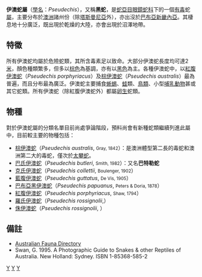 {{Automatic Taxobox
| taxon = Pseudechis
| image = Pseudechis australis ugmedia.jpg
| image_caption = ''Pseudechis australis ugmedia''
| authority = Wagler, 1830
| species = 詳見內文
}}

'''伊澳蛇屬'''（[[學名|學名]]：''Pseudechis''），又稱'''黑蛇'''，是[[蛇亞目|蛇亞目]][[眼鏡蛇科|眼鏡蛇科]]下的一個[[毒蛇|有毒]]蛇[[屬|屬]]，主要分布於[[澳洲|澳洲]]諸州份（除[[塔斯曼尼亞|塔斯曼尼亞]]外），亦出沒於[[巴布亞新畿內亞|巴布亞新畿內亞]]。其棲息地十分廣泛，既出現於乾燥的大陸，亦會出現於沼澤地帶。

==特徵==
所有伊澳蛇均屬於危險蛇類，其所含毒素足以致命。大部分伊澳蛇長度均可達2[[米_(單位)|米]]，顏色種類繁多，但多以[[棕色|棕色]]為基調，亦有以[[黑色|黑色]]為主。各種伊澳蛇中，以[[紅腹伊澳蛇|紅腹伊澳蛇]]（''Pseudechis porphyriacus''）及[[棕伊澳蛇|棕伊澳蛇]]（''Pseudechis australis''）最為普遍，而且分布最為廣泛。伊澳蛇主要捕食[[蜥蜴|蜥蜴]]、[[蛙|蛙]]類、[[鳥類|鳥類]]、小型[[哺乳動物|哺乳動物]]甚或其它蛇類。所有伊澳蛇（除紅腹伊澳蛇外）都屬[[卵生|卵生]]蛇類。

==物種==
對於伊澳蛇屬的分類名單目前尚處爭論階段，預料尚會有新種蛇類繼續列進此屬中，目前較主要的物種包括：
*[[棕伊澳蛇|棕伊澳蛇]]（''Pseudechis australis'', <small>Gray, 1842</small>）：是澳洲體型第二長的毒蛇和澳洲第二大的毒蛇，僅次於[[太攀蛇|太攀蛇]]。
*[[巴氏伊澳蛇|巴氏伊澳蛇]]（''Pseudechis butleri'', <small>Smith, 1982</small>）：又名'''巴特勒蛇'''
*[[克氏伊澳蛇|克氏伊澳蛇]]（''Pseudechis collettii'', <small>Boulenger, 1902</small>）
*[[藍腹伊澳蛇|藍腹伊澳蛇]]（''Pseudechis guttatus'', <small>De Vis, 1905</small>）
*[[巴布亞黑伊澳蛇|巴布亞黑伊澳蛇]]（''Pseudechis papuanus'', <small>Peters & Doria, 1878</small>）
*[[紅腹伊澳蛇|紅腹伊澳蛇]]（''Pseudechis porphyriacus'', <small>Shaw, 1794</small>）
*[[羅氏伊澳蛇|羅氏伊澳蛇]]（''Pseudechis rossignolii'',{{small|Hoser, 2000}}） 
*[[侏伊澳蛇|侏伊澳蛇]]（''Pseudechis rossignolii'', {{small|[[Richard_Walter_Wells|Wells]] & [[Cliff_Ross_Wellington|Wellington]], 1987}}）

==備註==
*[http://www.deh.gov.au/cgi-bin/abrs/fauna/details.pl?pstrVol=REPTILIA;pstrTaxa=2643;pstrChecklistMode=1 Australian Fauna Directory]{{dead link|date=2018年2月 |bot=InternetArchiveBot |fix-attempted=yes }}
*Swan, G. 1995. A Photographic Guide to Snakes & other Reptiles of Australia. New Holland: Sydney. ISBN 1-85368-585-2
{{Taxonbar|from=Q195505}}

[[Category:眼鏡蛇科|Y]]
[[Category:伊澳蛇属|Y]]
[[Category:_1830年描述的动物|Y]]